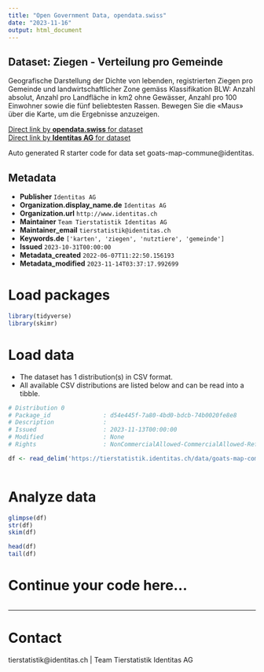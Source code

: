 ```yaml
---
title: "Open Government Data, opendata.swiss"
date: "2023-11-16"
output: html_document
---
```


## Dataset: Ziegen - Verteilung pro Gemeinde

Geografische Darstellung der Dichte von lebenden, registrierten Ziegen pro Gemeinde und landwirtschaftlicher Zone gemäss Klassifikation BLW: Anzahl absolut, Anzahl pro Landfläche in km2 ohne Gewässer, Anzahl pro 100 Einwohner sowie die fünf beliebtesten Rassen. Bewegen Sie die «Maus» über die Karte, um die Ergebnisse anzuzeigen.

[Direct link by **opendata.swiss** for dataset](https://opendata.swiss/de/dataset/ziegen-verteilung-pro-gemeinde)<br>
[Direct link by **Identitas AG** for dataset](https://tierstatistik.identitas.ch/)

Auto generated R starter code for data set goats-map-commune@identitas.

## Metadata

- **Publisher** `Identitas AG`
- **Organization.display_name.de** `Identitas AG`
- **Organization.url** `http://www.identitas.ch`
- **Maintainer** `Team Tierstatistik Identitas AG`
- **Maintainer_email** `tierstatistik@identitas.ch`
- **Keywords.de** `['karten', 'ziegen', 'nutztiere', 'gemeinde']`
- **Issued** `2023-10-31T00:00:00`
- **Metadata_created** `2022-06-07T11:22:50.156193`
- **Metadata_modified** `2023-11-14T03:37:17.992699`


# Load packages

```r

library(tidyverse)
library(skimr)

```

# Load data

-   The dataset has 1 distribution(s) in CSV format.
-   All available CSV distributions are listed below and can be read into a tibble.

```r

# Distribution 0
# Package_id               : d54e445f-7a80-4bd0-bdcb-74b0020fe8e8
# Description              : 
# Issued                   : 2023-11-13T00:00:00
# Modified                 : None
# Rights                   : NonCommercialAllowed-CommercialAllowed-ReferenceRequired

df <- read_delim('https://tierstatistik.identitas.ch/data/goats-map-commune.csv')



```

# Analyze data

```r

glimpse(df)
str(df)
skim(df)

head(df)
tail(df)

```

# Continue your code here...

```r

```

------------------------------------------------------------------------

# Contact

tierstatistik@identitas.ch | Team Tierstatistik Identitas AG
